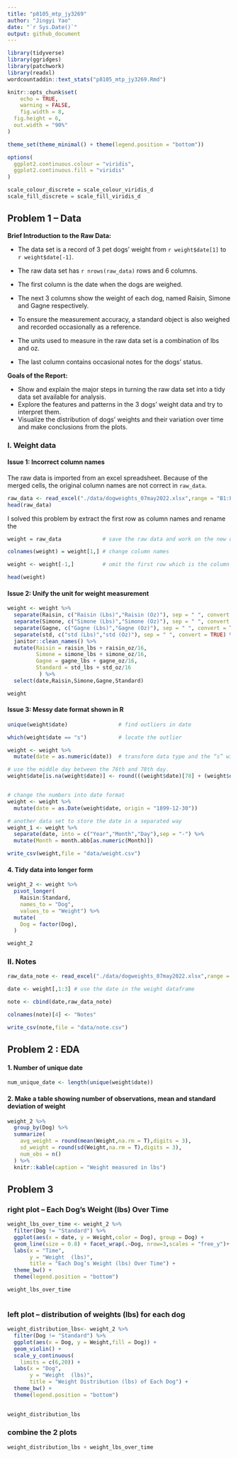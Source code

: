 ```yaml
---
title: "p8105_mtp_jy3269"
author: "Jingyi Yao"
date: "`r Sys.Date()`"
output: github_document
---
```


```r
library(tidyverse)
library(ggridges)
library(patchwork)
library(readxl)
wordcountaddin::text_stats("p8105_mtp_jy3269.Rmd")

knitr::opts_chunk$set(
	echo = TRUE,
	warning = FALSE,
	fig.width = 8, 
  fig.height = 6,
  out.width = "90%"
)

theme_set(theme_minimal() + theme(legend.position = "bottom"))

options(
  ggplot2.continuous.colour = "viridis",
  ggplot2.continuous.fill = "viridis"
)

scale_colour_discrete = scale_colour_viridis_d
scale_fill_discrete = scale_fill_viridis_d

```

## Problem 1 -- Data

**Brief Introduction to the Raw Data:**

  * The data set is a record of 3 pet dogs' weight from `r weight$date[1]` to `r weight$date[-1]`. 

  * The raw data set has `r nrows(raw_data)` rows and 6 columns.

  * The first column is the date when the dogs are weighed. 

  * The next 3 columns show the weight of each dog, named Raisin, Simone and Gagne respectively.

  * To ensure the measurement accuracy, a standard object is also weighed and recorded occasionally as a reference. 

  * The units used to measure in the raw data set is a combination of lbs and oz. 

  * The last column contains occasional notes for the dogs' status.


**Goals of the Report:**

  * Show and explain the major steps in turning the raw data set into a tidy data set available for analysis.
  * Explore the features and patterns in the 3 dogs' weight data and try to interpret them.
  * Visualize the distribution of dogs' weights and their variation over time and make conclusions from the plots.
  


### I. Weight data

#### Issue 1: Incorrect column names  

The raw data is imported from an excel spreadsheet. Because of the merged cells, the original column names are not correct in `raw_data`.

```r
raw_data <- read_excel("./data/dogweights_07may2022.xlsx",range = "B1:F363") 
head(raw_data)
```

I solved this problem by extract the first row as column names and rename the 
```r
weight = raw_data             # save the raw data and work on the new data set named weight 

colnames(weight) = weight[1,] # change column names

weight <- weight[-1,]         # omit the first row which is the column name

head(weight)

```


#### Issue 2: Unify the unit for weight measurement

```r
weight <- weight %>% 
  separate(Raisin, c("Raisin (Lbs)","Raisin (Oz)"), sep = " ", convert = TRUE) %>% 
  separate(Simone, c("Simone (Lbs)","Simone (Oz)"), sep = " ", convert = TRUE) %>% 
  separate(Gagne, c("Gagne (Lbs)","Gagne (Oz)"), sep = " ", convert = TRUE) %>% 
  separate(std, c("std (Lbs)","std (Oz)"), sep = " ", convert = TRUE) %>% 
  janitor::clean_names() %>% 
  mutate(Raisin = raisin_lbs + raisin_oz/16,
         Simone = simone_lbs + simone_oz/16,
         Gagne = gagne_lbs + gagne_oz/16,
         Standard = std_lbs + std_oz/16
          ) %>% 
  select(date,Raisin,Simone,Gagne,Standard)

weight
```


#### Issue 3: Messy date format shown in R

```r
unique(weight$date)                # find outliers in date

which(weight$date == "s")          # locate the outlier

weight <- weight %>% 
  mutate(date = as.numeric(date))  # transform data type and the “s” will be NA

# use the middle day between the 76th and 78th day.
weight$date[is.na(weight$date)] <- round(((weight$date)[78] + (weight$date)[76])/2)


# change the numbers into date format
weight <- weight %>% 
  mutate(date = as.Date(weight$date, origin = "1899-12-30"))

# another data set to store the date in a separated way
weight_1 <- weight %>%  
  separate(date, into = c("Year","Month","Day"),sep = "-") %>% 
  mutate(Month = month.abb[as.numeric(Month)])

write_csv(weight,file = "data/weight.csv")
```


#### 4. Tidy data into longer form

```r
weight_2 <- weight %>% 
  pivot_longer(                          
    Raisin:Standard,
    names_to = "Dog", 
    values_to = "Weight") %>% 
  mutate(
    Dog = factor(Dog),
  )

weight_2
```



### II. Notes

```r
raw_data_note <- read_excel("./data/dogweights_07may2022.xlsx",range = "G2:G363") 

date <- weight[,1:3] # use the date in the weight dataframe

note <- cbind(date,raw_data_note)

colnames(note)[4] <- "Notes"

write_csv(note,file = "data/note.csv")
```



## Problem 2 : EDA

#### 1. Number of unique date
```r
num_unique_date <- length(unique(weight$date))

```


#### 2. Make a table showing number of observations, mean and standard deviation of weight
```r
weight_2 %>% 
  group_by(Dog) %>% 
  summarize(
    avg_weight = round(mean(Weight,na.rm = T),digits = 3),
    sd_weight = round(sd(Weight,na.rm = T),digits = 3),
    num_obs = n()
  ) %>% 
  knitr::kable(caption = "Weight measured in lbs")


```



## Problem 3

### right plot -- Each Dog’s Weight (lbs) Over Time
```r
weight_lbs_over_time <- weight_2 %>% 
  filter(Dog != "Standard") %>% 
  ggplot(aes(x = date, y = Weight,color = Dog), group = Dog) +
  geom_line(size = 0.8) + facet_wrap(.~Dog, nrow=3,scales = "free_y")+
  labs(x = "Time",
       y = "Weight  (lbs)",
       title = "Each Dog’s Weight (lbs) Over Time") +
  theme_bw() +
  theme(legend.position = "bottom")

weight_lbs_over_time
  
```




### left plot -- distribution of weights (lbs) for each dog

```r
weight_distribution_lbs<- weight_2 %>% 
  filter(Dog != "Standard") %>%
  ggplot(aes(x = Dog, y = Weight,fill = Dog)) +
  geom_violin() +
  scale_y_continuous(
    limits = c(6,20)) +
  labs(x = "Dog",
       y = "Weight  (lbs)",
       title = "Weight Distribution (lbs) of Each Dog") +
  theme_bw() +
  theme(legend.position = "bottom")
  

weight_distribution_lbs
```


### combine the 2 plots

```r

weight_distribution_lbs + weight_lbs_over_time

```




